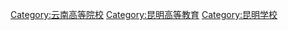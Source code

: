 [[Category:云南高等院校|Category:云南高等院校]]
[[Category:昆明高等教育|Category:昆明高等教育]]
[[Category:昆明学校|Category:昆明学校]]